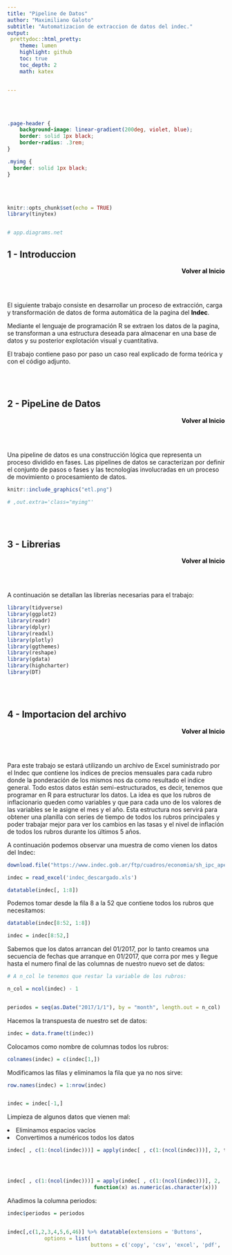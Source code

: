```yaml
---
title: "Pipeline de Datos"
author: "Maximiliano Galoto"
subtitle: "Automatizacion de extraccion de datos del indec."
output:
 prettydoc::html_pretty:
    theme: lumen
    highlight: github
    toc: true
    toc_depth: 2
    math: katex


---
```





<br>
</br>


```css
.page-header {
    background-image: linear-gradient(200deg, violet, blue);
    border: solid 1px black;
    border-radius: .3rem;
}


```


```css

.myimg {
  border: solid 1px black;
}


```


<style type="text/css">




.toc .toc-box {
    padding: 1.5rem;
    background-color: #f5f5f5;
    border: solid 1px #6b6b6b;
    border-radius: .3rem;
}

a {
    color: black;
    text-decoration: none;
    font-weight: bold;
}



.main-content h2, .main-content h3, .main-content h4, .main-content h5, .main-content h6 {
    margin-top: 2rem;
    margin-bottom: 1rem;
    font-weight: 400;
    color: black;
}


.main-content h1 {
    margin-top: 2rem;
    margin-bottom: 1rem;
    font-weight: 750;
    background-image: linear-gradient(200deg, violet, blue);
    color: white;
    text-align: center;
    border: solid 1px black;
    border-radius: .3rem;
    background-color: #f5f5f5;
} 






.main-content table th {
    font-weight: 700;
    background-image: linear-gradient(200deg, violet, blue);
    color: white;
}

.main-content table td{
    padding: .5rem 1rem;
    border-bottom: 1px solid #e9ebec;
    text-align: left;
    color: black;
}

.main-content table tr:nth-child(odd) {
    background-color: #fcfcfc;
}

.main-content table tr:nth-child(even) {
    background-color: #ffffff;
}


h1.title {
  font-size: 58px;
  color: white;
  text-align: center;
}
h3.subtitle { 
    font-size: 24px;
  font-family: "Times New Roman", Times, serif;
  color: white ;
  text-align: center;
}
h4.author { 
    font-size: 20px;
  font-family: "Times New Roman", Times, serif;
  color:white ;
  text-align: center;
}


.main-content table th {
    font-weight: 700;
    background-color: blue;
    color: #fff;
}



</style>

<br>
</br>


```r
knitr::opts_chunk$set(echo = TRUE)
library(tinytex)


# app.diagrams.net

```


<div style="text-align: left" class="toc-box">
# 1 - Introduccion
</div>
<div style="text-align: right" class="toc-box">
 <a href="#top">Volver al Inicio</a>
</div>
<br>
</br>

El siguiente trabajo consiste en desarrollar un proceso de extracción, carga y transformación de datos de forma automática de la pagina del [Indec](https://www.indec.gob.ar/).

Mediante el lenguaje de programación R se extraen los datos de la pagina, se transforman a una estructura deseada para almacenar en una base de datos y su posterior explotación visual y cuantitativa.

El trabajo contiene paso por paso un caso real explicado de forma teórica y con el código adjunto.



<br>
</br>
<div style="text-align: left" class="toc-box">
# 2 - PipeLine de Datos
</div>
<div style="text-align: right" class="toc-box">
 <a href="#top">Volver al Inicio</a>
</div>
<br>
</br>



Una pipeline de datos es una construcción lógica que representa un proceso dividido en fases. Las pipelines de datos se caracterizan por definir el conjunto de pasos o fases y las tecnologías involucradas en un proceso de movimiento o procesamiento de datos.



```r
knitr::include_graphics("etl.png")

# ,out.extra='class="myimg"'

```




<br>
</br>
<div style="text-align: left" class="toc-box">
# 3 - Librerias
</div>
<div style="text-align: right" class="toc-box">
 <a href="#top">Volver al Inicio</a>
</div>
<br>
</br>



A continuación se detallan las librerías necesarias para el trabajo:



```r

library(tidyverse)
library(ggplot2)
library(readr)  
library(dplyr)  
library(readxl)
library(plotly)
library(ggthemes)
library(reshape)
library(gdata)
library(highcharter)
library(DT)

```





<br>
</br>
<div style="text-align: left" class="toc-box">
# 4 - Importacion del archivo
</div>
<div style="text-align: right" class="toc-box">
 <a href="#top">Volver al Inicio</a>
</div>
<br>
</br>


Para este trabajo se estará utilizando un archivo de Excel suministrado por el Indec que contiene los indices de precios mensuales para cada rubro donde la ponderación de los mismos nos da como resultado el indice general. Todo estos datos están semi-estructurados, es decir, tenemos que programar en R para estructurar los datos. La idea es que los rubros de inflacionario queden como variables y que para cada uno de los valores de las variables se le asigne el mes y el año. Esta estructura nos servirá para obtener una planilla con series de tiempo de todos los rubros principales y poder trabajar mejor para ver los cambios en las tasas y el nivel de inflación de todos los rubros durante los últimos 5 años.

A continuación podemos observar una muestra de como vienen los datos del Indec:


```r

download.file("https://www.indec.gob.ar/ftp/cuadros/economia/sh_ipc_aperturas.xls","indec_descargado.xls", mode="wb")

indec = read_excel('indec_descargado.xls')

datatable(indec[, 1:8])

```


Podemos tomar desde la fila 8 a la 52 que contiene todos los rubros que necesitamos:


```r

datatable(indec[8:52, 1:8])

indec = indec[8:52,]

```

Sabemos que los datos arrancan del 01/2017, por lo tanto creamos una secuencia de fechas que arranque en 01/2017, que corra por mes y llegue hasta el numero final de las columnas de nuestro nuevo set de datos:


```r

# A n_col le tenemos que restar la variable de los rubros:

n_col = ncol(indec) - 1


periodos = seq(as.Date("2017/1/1"), by = "month", length.out = n_col)


```



Hacemos la transpuesta de nuestro set de datos:


```r

indec = data.frame(t(indec))

```


Colocamos como nombre de columnas todos los rubros:

```r

colnames(indec) = c(indec[1,])

```

Modificamos las filas y eliminamos la fila que ya no nos sirve:


```r
row.names(indec) = 1:nrow(indec)


indec = indec[-1,]


```

Limpieza de algunos datos que vienen mal:

<ui>

<li>
Eliminamos espacios vacíos
</li>


<li>
Convertimos a numéricos todos los datos
</li>

</ui>

```r

indec[ , c(1:(ncol(indec)))] = apply(indec[ , c(1:(ncol(indec)))], 2, trimws )




indec[ , c(1:(ncol(indec)))] = apply(indec[ , c(1:(ncol(indec)))], 2,     
                            function(x) as.numeric(as.character(x))) 


```

Añadimos la columna periodos:

```r


indec$periodos = periodos


indec[,c(1,2,3,4,5,6,46)] %>% datatable(extensions = 'Buttons',
            options = list(
                           buttons = c('copy', 'csv', 'excel', 'pdf', 'print')))



```

